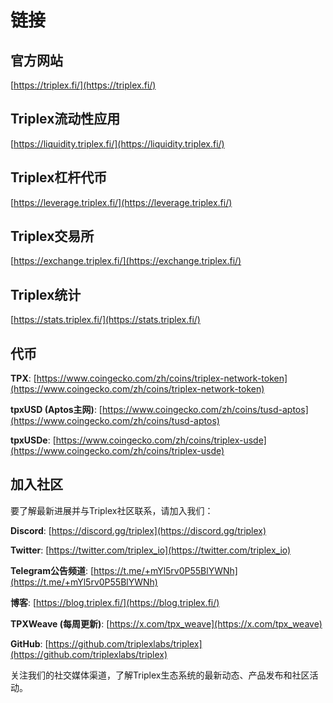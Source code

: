 
# 链接

## 官方网站

[https://triplex.fi/](https://triplex.fi/)

## Triplex流动性应用

[https://liquidity.triplex.fi/](https://liquidity.triplex.fi/)

## Triplex杠杆代币

[https://leverage.triplex.fi/](https://leverage.triplex.fi/)

## Triplex交易所

[https://exchange.triplex.fi/](https://exchange.triplex.fi/)

## Triplex统计

[https://stats.triplex.fi/](https://stats.triplex.fi/)

## 代币

**TPX**: [https://www.coingecko.com/zh/coins/triplex-network-token](https://www.coingecko.com/zh/coins/triplex-network-token)

**tpxUSD (Aptos主网)**: [https://www.coingecko.com/zh/coins/tusd-aptos](https://www.coingecko.com/zh/coins/tusd-aptos)

**tpxUSDe**: [https://www.coingecko.com/zh/coins/triplex-usde](https://www.coingecko.com/zh/coins/triplex-usde)

## 加入社区

要了解最新进展并与Triplex社区联系，请加入我们：

**Discord**: [https://discord.gg/triplex](https://discord.gg/triplex)

**Twitter**: [https://twitter.com/triplex_io](https://twitter.com/triplex_io)

**Telegram公告频道**: [https://t.me/+mYl5rv0P55BlYWNh](https://t.me/+mYl5rv0P55BlYWNh)

**博客**: [https://blog.triplex.fi/](https://blog.triplex.fi/)

**TPXWeave (每周更新)**: [https://x.com/tpx_weave](https://x.com/tpx_weave)

**GitHub**: [https://github.com/triplexlabs/triplex](https://github.com/triplexlabs/triplex)

<Callout type="info">
  关注我们的社交媒体渠道，了解Triplex生态系统的最新动态、产品发布和社区活动。
</Callout> 